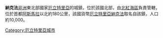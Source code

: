 {{Infobox settlement
|official_name =  納克法
|native_name = ናቕፋ
|image_skyline = 
|imagesize = 
|image_caption = 
|image_flag = 
|image_seal = 
|image_map = 
|map_caption = 
|pushpin_map = Eritrea
|pushpin_label_position =bottom
|pushpin_mapsize        = 300
|pushpin_map_caption    =
|coordinates_region = ER
|subdivision_type = 國家
|subdivision_type1 = 區
|subdivision_name = {{flag|Eritrea}}
|subdivision_name1 = [[北紅海區|北紅海區]]
|subdivision_type2 = 
|subdivision_name2 = 
|established_title = 
|established_date =
|government_type = 
|leader_title = 
|leader_name = 
|area_magnitude = 
|area_total_sq_mi =
|area_total_km2 = 
|area_land_sq_mi =
|area_land_km2 = 
|area_urban_sq_mi = 
|area_urban_km2 = 
|area_metro_km2 = 
|area_metro_sq_mi = 
|population_as_of=
|population_footnotes =
|population_total = 
|population_urban = 
|population_metro =
|population_density_sq_mi = 
|population_density_km2 =
|timezone = 
|utc_offset = 
|timezone_DST =
|utc_offset_DST = 
|latd=16|latm=40|lats=|latNS=N
|longd=38|longm=28|longs=|longEW=E
|elevation_footnotes=
|elevation_m = 
|elevation_ft = 
|postal_code_type = 
|postal_code = 
|area_code = 
|website = 
|footnotes =
}}

'''納克法'''[[非洲|非洲]]東北部國家[[厄立特里亞|厄立特里亞]]的城鎮，位於該國北部，由[[北紅海區|北紅海區]]負責管轄，位於首都[[阿斯馬拉|阿斯馬拉]]以北約180公里，該國貨幣[[厄立特里亞納克法|厄立特里亞納克法]]取名自該鎮，人口約10,000。

{{Coord|16|40|N|38|28|E|region:ER_type:city|display=title}}

[[Category:厄立特里亞城市|Category:厄立特里亞城市]]

{{Eritrea-stub}}